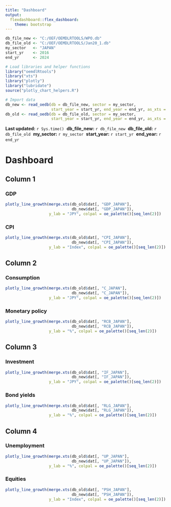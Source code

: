 ---
title: "Dashboard"
output: 
  flexdashboard::flex_dashboard:
    theme: bootstrap
---
```{r message=FALSE, warning=FALSE, include=FALSE}
db_file_new <- "C:/OEF/OEMDLRTOOLS/WPO.db"
db_file_old <- "C:/OEF/OEMDLRTOOLS/Jan20_1.db"
my_sector   <- "JAPAN"
start_yr    <- 2016
end_yr      <- 2024
```

```{r message=FALSE, warning=FALSE, include=FALSE}
# Load libraries and helper functions
library("oemdlRtools")
library("xts")
library("plotly")
library("lubridate")
source("plotly_chart_helpers.R")

# Import data
db_new <- read_oedb(db = db_file_new, sector = my_sector,
                    start_year = start_yr, end_year = end_yr, as_xts = TRUE)
db_old <- read_oedb(db = db_file_old, sector = my_sector,
                    start_year = start_yr, end_year = end_yr, as_xts = TRUE)
```

**Last updated:** `r Sys.time()`&nbsp;
**db_file_new:** `r db_file_new`&nbsp;
**db_file_old:** `r db_file_old`&nbsp;
**my_sector:** `r my_sector`&nbsp;
**start_year:** `r start_yr`&nbsp;
**end_year:** `r end_yr`&nbsp;

# Dashboard{.hidden}

## Column 1

### GDP

```{r}
plotly_line_growth(merge.xts(db_old$dat[, "GDP_JAPAN"],
                             db_new$dat[, "GDP_JAPAN"]),
                   y_lab = "JPY", colpal = oe_palette()[seq_len(2)])
```

### CPI

```{r}
plotly_line_growth(merge.xts(db_old$dat[, "CPI_JAPAN"],
                             db_new$dat[, "CPI_JAPAN"]),
                   y_lab = "Index", colpal = oe_palette()[seq_len(2)])
```

## Column 2

### Consumption

```{r}
plotly_line_growth(merge.xts(db_old$dat[, "C_JAPAN"],
                             db_new$dat[, "C_JAPAN"]),
                   y_lab = "JPY", colpal = oe_palette()[seq_len(2)])
```

### Monetary policy

```{r}
plotly_line_growth(merge.xts(db_old$dat[, "RCB_JAPAN"],
                             db_new$dat[, "RCB_JAPAN"]),
                   y_lab = "%", colpal = oe_palette()[seq_len(2)])
```

## Column 3

### Investment

```{r}
plotly_line_growth(merge.xts(db_old$dat[, "IF_JAPAN"],
                             db_new$dat[, "IF_JAPAN"]),
                   y_lab = "JPY", colpal = oe_palette()[seq_len(2)])
```

### Bond yields

```{r}
plotly_line_growth(merge.xts(db_old$dat[, "RLG_JAPAN"],
                             db_new$dat[, "RLG_JAPAN"]),
                   y_lab = "%", colpal = oe_palette()[seq_len(2)])
```

## Column 4

### Unemployment

```{r}
plotly_line_growth(merge.xts(db_old$dat[, "UP_JAPAN"],
                             db_new$dat[, "UP_JAPAN"]),
                   y_lab = "%", colpal = oe_palette()[seq_len(2)])
```

### Equities

```{r}
plotly_line_growth(merge.xts(db_old$dat[, "PSH_JAPAN"],
                             db_new$dat[, "PSH_JAPAN"]),
                   y_lab = "Index", colpal = oe_palette()[seq_len(2)])
```

